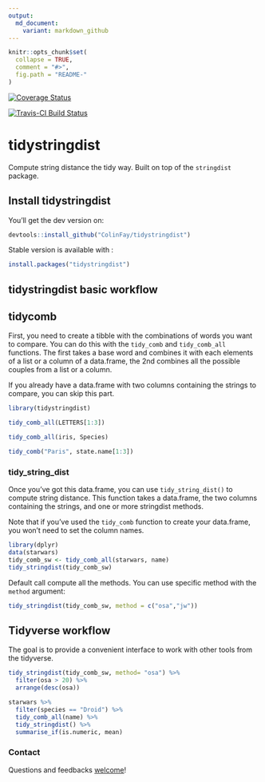 ```yaml
---
output:
  md_document:
    variant: markdown_github
---
```


<!-- README.md is generated from README.Rmd. Please edit that file -->

```r
knitr::opts_chunk$set(
  collapse = TRUE,
  comment = "#>",
  fig.path = "README-"
)
```

[![Coverage Status](https://img.shields.io/codecov/c/github/ColinFay/tidystringdist/master.svg)](https://codecov.io/github/ColinFay/tidystringdist?branch=master)

[![Travis-CI Build Status](https://travis-ci.org/ColinFay/tidystringdist.svg?branch=master)](https://travis-ci.org/ColinFay/tidystringdist)


# tidystringdist

Compute string distance the tidy way. Built on top of the `stringdist` package.

## Install tidystringdist

You'll get the dev version on: 

```r
devtools::install_github("ColinFay/tidystringdist")
```

Stable version is available with : 

```r
install.packages("tidystringdist")
```


## tidystringdist basic workflow

## tidycomb 

First, you need to create a tibble with the combinations of words you want to compare. You can do this with the `tidy_comb` and `tidy_comb_all` functions. The first takes a base word and combines it with each elements of a list or a column of a data.frame, the 2nd combines all the possible couples from a list or a column.

If you already have a data.frame with two columns containing the strings to compare, you can skip this part. 

```r
library(tidystringdist)

tidy_comb_all(LETTERS[1:3])
```

```r
tidy_comb_all(iris, Species)
```


```r
tidy_comb("Paris", state.name[1:3])
```

### tidy_string_dist

Once you've got this data.frame, you can use `tidy_string_dist()` to compute string distance. This function takes a data.frame, the two columns containing the strings, and one or more stringdist methods. 

Note that if you've used the `tidy_comb` function to create your data.frame, you won't need to set the column names. 

```r
library(dplyr)
data(starwars)
tidy_comb_sw <- tidy_comb_all(starwars, name)
tidy_stringdist(tidy_comb_sw)
```

Default call compute all the methods. You can use specific method with the `method` argument: 

```r
tidy_stringdist(tidy_comb_sw, method = c("osa","jw"))
```

## Tidyverse workflow

The goal is to provide a convenient interface to work with other tools from the tidyverse. 

```r
tidy_stringdist(tidy_comb_sw, method= "osa") %>%
  filter(osa > 20) %>%
  arrange(desc(osa))
```

```r
starwars %>%
  filter(species == "Droid") %>%
  tidy_comb_all(name) %>%
  tidy_stringdist() %>% 
  summarise_if(is.numeric, mean)
```

### Contact

Questions and feedbacks [welcome](mailto:contact@colinfay.me)!
